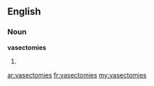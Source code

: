 ==English==
===Noun===
'''vasectomies'''
# {{plural of|[[vasectomy]]}}

[[ar:vasectomies]]
[[fr:vasectomies]]
[[my:vasectomies]]